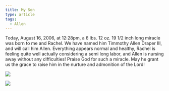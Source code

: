 ```yaml
---
title: My Son
type: article
tags:
  - Allen
---
```


Today, August 16, 2006, at 12:28pm, a 6 lbs. 12 oz. 19 1/2 inch long miracle was born to me and Rachel. We have named him Timmothy Allen Draper III, and will call him Allen. Everything appears normal and healthy, Rachel is feeling quite well actually considering a semi long labor, and Allen is nursing away without any difficulties! Praise God for such a miracle. May he grant us the grace to raise him in the nurture and admonition of the Lord!

![](/myblogpics/baby.jpg)

![](/myblogpics/family.jpg)
